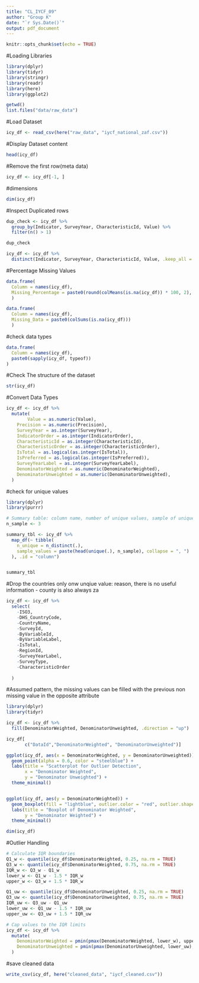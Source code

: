 ```yaml
---
title: "CL_IYCF_09"
author: "Group K"
date: "`r Sys.Date()`"
output: pdf_document
---
```


```r
knitr::opts_chunk$set(echo = TRUE)
```
#Loading Libraries
```r
library(dplyr)
library(tidyr)
library(stringr)
library(readr)
library(here)
library(ggplot2)

getwd()
list.files("data/raw_data")
```
#Load Dataset 
```r
icy_df <- read_csv(here("raw_data", "iycf_national_zaf.csv"))
```

#Display Dataset content
```r
head(icy_df)
```

#Remove the first row(meta data)
```r
icy_df <- icy_df[-1, ]
```
#dimensions 
```r
dim(icy_df)
```
#Inspect Duplicated rows
```r
dup_check <- icy_df %>%
  group_by(Indicator, SurveyYear, CharacteristicId, Value) %>%
  filter(n() > 1)

dup_check

```

```r
icy_df <- icy_df %>%
  distinct(Indicator, SurveyYear, CharacteristicId, Value, .keep_all = TRUE)

```
#Percentage Missing Values
```r

data.frame(
  Column = names(icy_df),
  Missing_Percentage = paste0(round(colMeans(is.na(icy_df)) * 100, 2), "%")
  )

```

```r
data.frame(
  Column = names(icy_df),
  Missing_Data = paste0(colSums(is.na(icy_df)))
  )
```

#check data types
```r
data.frame(
  Column = names(icy_df),
  paste0(sapply(icy_df, typeof))
)

```
#Check The structure of the dataset 
```r
str(icy_df)

```
#Convert Data Types
```r
icy_df <- icy_df %>%
  mutate(
        Value = as.numeric(Value),
    Precision = as.numeric(Precision),
    SurveyYear = as.integer(SurveyYear),
    IndicatorOrder = as.integer(IndicatorOrder),
    CharacteristicId = as.integer(CharacteristicId),
    CharacteristicOrder = as.integer(CharacteristicOrder),
    IsTotal = as.logical(as.integer(IsTotal)),
    IsPreferred = as.logical(as.integer(IsPreferred)),
    SurveyYearLabel = as.integer(SurveyYearLabel),
    DenominatorWeighted = as.numeric(DenominatorWeighted),
    DenominatorUnweighted = as.numeric(DenominatorUnweighted),
  )
```
#check for unique values
```r
library(dplyr)
library(purrr)

# Summary table: column name, number of unique values, sample of unique values
n_sample <- 3

summary_tbl <- icy_df %>%
  map_df(~ tibble(
    n_unique = n_distinct(.),
    sample_values = paste(head(unique(.), n_sample), collapse = ", ")
  ), .id = "column")


summary_tbl


```

#Drop the countries only onw unqiue value: reason, there is no useful information - county is also always za
```r
icy_df <- icy_df %>%
  select(
    -ISO3, 
    -DHS_CountryCode, 
    -CountryName, 
    -SurveyId,
    -ByVariableId, 
    -ByVariableLabel, 
    -IsTotal,
    -RegionId, 
    -SurveyYearLabel, 
    -SurveyType,
    -CharacteristicOrder
    
  )
```

#Assumed pattern, the missing values can be filled with the previous non missing value in the opposite attribute
```r


library(dplyr)
library(tidyr)

icy_df <- icy_df %>%
  fill(DenominatorWeighted, DenominatorUnweighted, .direction = "up")

icy_df[
       c("DataId","DenominatorWeighted", "DenominatorUnweighted")]

```

```r
ggplot(icy_df, aes(x = DenominatorWeighted, y = DenominatorUnweighted)) +
  geom_point(alpha = 0.6, color = "steelblue") +
  labs(title = "Scatterplot for Outlier Detection",
       x = "Denominator Weighted",
       y = "Denominator Unweighted") +
  theme_minimal()


ggplot(icy_df, aes(y = DenominatorWeighted)) +
  geom_boxplot(fill = "lightblue", outlier.color = "red", outlier.shape = 16) +
  labs(title = "Boxplot of Denominator Weighted",
       y = "Denominator Weighted") +
  theme_minimal()
```

```r
dim(icy_df)
```
#Outlier Handling
```r
# Calculate IQR boundaries
Q1_w <- quantile(icy_df$DenominatorWeighted, 0.25, na.rm = TRUE)
Q3_w <- quantile(icy_df$DenominatorWeighted, 0.75, na.rm = TRUE)
IQR_w <- Q3_w - Q1_w
lower_w <- Q1_w - 1.5 * IQR_w
upper_w <- Q3_w + 1.5 * IQR_w

Q1_uw <- quantile(icy_df$DenominatorUnweighted, 0.25, na.rm = TRUE)
Q3_uw <- quantile(icy_df$DenominatorUnweighted, 0.75, na.rm = TRUE)
IQR_uw <- Q3_uw - Q1_uw
lower_uw <- Q1_uw - 1.5 * IQR_uw
upper_uw <- Q3_uw + 1.5 * IQR_uw

# Cap values to the IQR limits
icy_df <- icy_df %>%
  mutate(
    DenominatorWeighted = pmin(pmax(DenominatorWeighted, lower_w), upper_w),
    DenominatorUnweighted = pmin(pmax(DenominatorUnweighted, lower_uw), upper_uw)
  )


```
#save cleaned data
```r
write_csv(icy_df, here("cleaned_data", "iycf_cleaned.csv"))
```